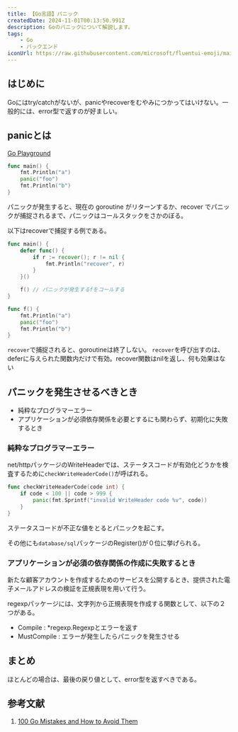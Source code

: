 ```yaml
---
title: 【Go言語】パニック
createdDate: 2024-11-01T00:13:50.991Z
description: Goのパニックについて解説します。
tags: 
    - Go
    - バックエンド
iconUrl: https://raw.githubusercontent.com/microsoft/fluentui-emoji/main/assets/Beaver/Flat/beaver_flat.svg
---
```


## はじめに

Goにはtry/catchがないが、panicやrecoverをむやみにつかってはいけない。一般的には、error型で返すのが好ましい。

## panicとは

[Go Playground](https://go.dev/play/p/AQKptHYU6SO)

```go showLineNumbers
func main() {
    fmt.Println("a")
    panic("foo")
    fmt.Println("b")
}
```

パニックが発生すると、現在の goroutine がリターンするか、recover でパニックが捕捉されるまで、パニックはコールスタックをさかのぼる。

以下はrecoverで捕捉する例である。

```go showLineNumbers
func main() {
    defer func() {
        if r := recover(); r != nil {
            fmt.Println("recover", r)
        }
    }()

    f() // パニックが発生するfをコールする
}

func f() {
    fmt.Println("a")
    panic("foo")
    fmt.Println("b")
}
```

`recover`で捕捉されると、goroutineは終了しない。
`recover`を呼び出すのは、deferに与えられた関数内だけで有効。recover関数はnilを返し、何も効果はない

## パニックを発生させるべきとき

* 純粋なプログラマーエラー
* アプリケーションが必須依存関係を必要とするにも関わらず、初期化に失敗するとき

### 純粋なプログラマーエラー

net/httpパッケージのWriteHeaderでは、ステータスコードが有効化どうかを検査するために`checkWriteHeaderCode()`が呼ばれる。

```go showLineNumbers
func checkWriteHeaderCode(code int) {
    if code < 100 || code > 999 {
        panic(fmt.Sprintf("invalid WriteHeader code %v", code))
    }
}
```

ステータスコードが不正な値をとるとパニックを起こす。

その他にも`database/sql`パッケージのRegister()が０位に挙げられる。

### アプリケーションが必須の依存関係の作成に失敗するとき

新たな顧客アカウントを作成するためのサービスを公開するとき、提供された電子メールアドレスの検証を正規表現を用いて行う。

regexpパッケージには、文字列から正規表現を作成する関数として、以下の２つがある。

* Compile : *regexp.Regexpとエラーを返す
* MustCompile : エラーが発生したらパニックを発生させる

## まとめ

ほとんどの場合は、最後の戻り値として、error型を返すべきである。

## 参考文献

1. [100 Go Mistakes and How to Avoid Them](https://100go.co/ja/)
